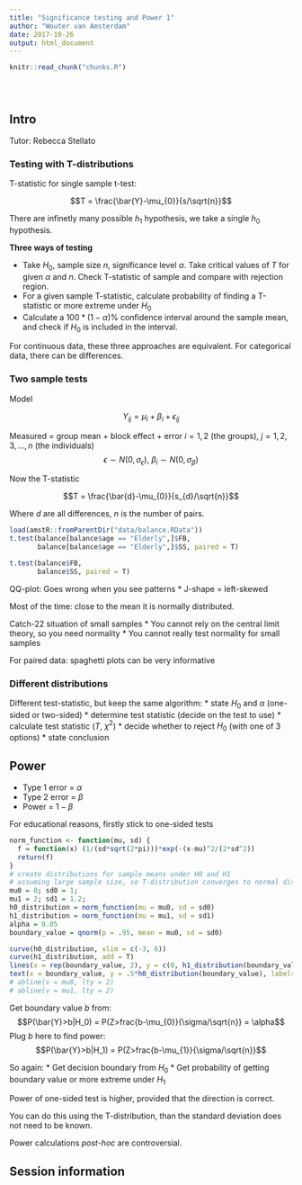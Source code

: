 ```yaml
---
title: "Significance testing and Power 1"
author: "Wouter van Amsterdam"
date: 2017-10-26
output: html_document
---
```


<!-- The file analysis/chunks.R contains chunks that define default settings
shared across the workflowr files. -->
```r
knitr::read_chunk("chunks.R")
```

<!-- Update knitr chunk options -->
```r
```

<!-- Insert the date the file was last updated -->
```r
```

<!-- Insert the code version (Git commit SHA1) if Git repository exists and R
 package git2r is installed -->
```r
```

<!-- Add your analysis here -->
## Intro
Tutor: Rebecca Stellato

### Testing with T-distributions
T-statistic for single sample t-test:

$$T = \frac{\bar{Y}-\mu_{0}}{s/\sqrt{n}}$$


There are infinetly many possible $h_1$ hypothesis, we take a single $h_0$ hypothesis.

**Three ways of testing**

* Take $H_0$, sample size $n$, significance level $\alpha$. Take critical values of 
$T$ for given $\alpha$ and $n$. Check T-statistic of sample and compare with rejection region.
* For a given sample T-statistic, calculate probability of finding a T-statistic or more extreme under $H_0$
* Calculate a $100*(1-\alpha)$% confidence interval around the sample mean, and check if $H_0$ is included in the interval.

For continuous data, these three approaches are equivalent. For categorical data, there can be differences.

### Two sample tests
Model

$$Y_{ij} = \mu_i + \beta_i + \epsilon_{ij}$$

Measured = group mean + block effect + error
$i = 1,2$ (the groups), $j = 1,2,3,...,n$ (the individuals)
$$\epsilon \sim N(0, \sigma_{\epsilon}),\ \beta_i \sim N(0, \sigma_{\beta})$$

Now the T-statistic

$$T = \frac{\bar{d}-\mu_{0}}{s_{d}/\sqrt{n}}$$

Where $d$ are all differences, $n$ is the number of pairs.

```r
load(amstR::fromParentDir("data/balance.RData"))
t.test(balance[balance$age == "Elderly",]$FB,
       balance[balance$age == "Elderly",]$SS, paired = T)

t.test(balance$FB,
       balance$SS, paired = T)
```

QQ-plot:
Goes wrong when you see patterns
* J-shape = left-skewed

Most of the time: close to the mean it is normally distributed.

Catch-22 situation of small samples
* You cannot rely on the central limit theory, so you need normality
* You cannot really test normality for small samples

For paired data: spaghetti plots can be very informative

### Different distributions
Different test-statistic, but keep the same algorithm:
* state $H_0$ and $\alpha$ (one-sided or two-sided)
* determine test statistic (decide on the test to use)
* calculate test statistic ($T$, $\chi^2$)
* decide whether to reject $H_0$ (with one of 3 options)
* state conclusion  

## Power

* Type 1 error = $\alpha$
* Type 2 error = $\beta$
* Power = $1-\beta$

For educational reasons, firstly stick to one-sided tests

```r
norm_function <- function(mu, sd) {
  f = function(x) (1/(sd*sqrt(2*pi)))*exp(-(x-mu)^2/(2*sd^2))
  return(f)
}
# create distributions for sample means under H0 and H1
# assuming large sample size, so T-distribution converges to normal distribution
mu0 = 0; sd0 = 1;
mu1 = 2; sd1 = 1.2;
h0_distribution = norm_function(mu = mu0, sd = sd0)
h1_distribution = norm_function(mu = mu1, sd = sd1)
alpha = 0.05
boundary_value = qnorm(p = .95, mean = mu0, sd = sd0)

curve(h0_distribution, xlim = c(-3, 6))
curve(h1_distribution, add = T)
lines(x = rep(boundary_value, 2), y = c(0, h1_distribution(boundary_value)), lty = 2)
text(x = boundary_value, y = .5*h0_distribution(boundary_value), labels = "a", pos = 4)
# abline(v = mu0, lty = 2)
# abline(v = mu1, lty = 2)

```

Get boundary value $b$ from:
$$P(\bar{Y}>b|H_0) = P(Z>frac{b-\mu_{0}}{\sigma/\sqrt{n}} = \alpha$$
Plug $b$ here to find power:
$$P(\bar{Y}>b|H_1) = P(Z>frac{b-\mu_{1}}{\sigma/\sqrt{n}}$$

So again:
* Get decision boundary from $H_{0}$
* Get probability of getting boundary value or more extreme under $H_{1}$

Power of one-sided test is higher, provided that the direction is correct.

You can do this using the T-distribution, than the standard deviation does not need to be known.


Power calculations *post-hoc* are controversial.

## Session information

<!-- Insert the session information into the document -->
```r
```
